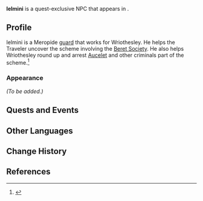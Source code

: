 {{Meta
<!-- Remove this template after adding the missing info -->
|missing_NPC_profile  = yes
<!--
|missing_NPC_idle     = yes
|missing_NPC_dialogue = yes
-->
}}
{{Character Infobox
|type             = Quest NPC
|image            = NPC Ielmini.png
|realname         = <!-- Optional, if different from in-game name -->
|deceased         = <!-- Past (for deceased prior to events of the game) or free response -->
|region           = Fontaine
|location         = Fontaine
|affiliation      = Fortress of Meropide
|title            = 

|ancestry         = <!-- Clan/family -->
|father           = 
|mother           = 
|spouse           = 
|sibling          = 
|child            = 
|relative         = 

|voiceEN          = 
|voiceCN          = 
|voiceJP          = 
|voiceKR          = 
}}
'''Ielmini''' is a quest-exclusive NPC that appears in {{Quest|Reborn in the Land of Grievances}}.
<!--
==Location==
{{subst:#tag:gallery|
NPC Location {{subst:#titleparts:{{subst:PAGENAME}}}}.png{{subst:!}}{{subst:#titleparts:{{subst:PAGENAME}}}}'s location
NPC Location {{subst:#titleparts:{{subst:PAGENAME}}}} Context.png{{subst:!}}Additional context
}}
-->
==Profile==
<!--Detailed story/lore information goes here.-->
Ielmini is a Meropide [[guard]] that works for Wriothesley. He helps the Traveler uncover the scheme involving the [[Beret Society]]. He also helps Wriothesley round up and arrest [[Aucelet]] and other criminals part of the scheme.<ref>{{Ref/Quest|It's What He Deserves}}</ref>

===Appearance===
<!--Keep appearance section short and concise. Limit to 2 paragraphs with 3-4 sentences each.-->
''(To be added.)''

==Quests and Events==
{{Quests and Events}}
<!--
==Idle Quotes==
{{Dialogue Start}}
: {{DIcon|Idle}} {{Tx}}
:: {{A|VO {{subst:#titleparts:{{subst:PAGENAME}}}} 01.ogg}} "{{Tx}}"
{{Dialogue End}}

==Dialogue==
{{Dialogue Start}}
:'''{{subst:#titleparts:{{subst:PAGENAME}}}}:''' 
:{{DIcon}}
{{Dialogue End}}
<!--
==Event Dialogue==
===Event Name===
{{Dialogue Start}}
:'''{{subst:#titleparts:{{subst:PAGENAME}}}}:'''
{{Dialogue End}}
-->
==Other Languages==
{{Other Languages|default_hidden=1
|en      = Ielmini
|zhs     = 耶尔米尼
|zhs_rm  = Yē'ěrmǐní
|zht     = 耶爾米尼
|zht_rm  = Yé'ěrmǐní
|ja      = イェルミニ
|ja_rm   = Yerumini
|ko      = 이엘미니
|es      = Ielmini
|fr      = Ielmini
|ru      = Иельмини
|th      = Ielmini
|vi      = Ielmini
|de      = Ielmini
|id      = Ielmini
|pt      = Ielmini
|tr      = Ielmini
|it      = Ielmini
}}

==Change History==
{{Change History|4.1}}

==References==
{{Reflist}}